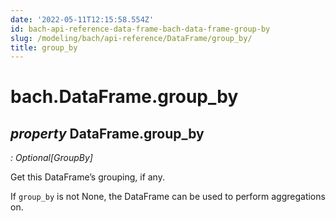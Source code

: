 ```yaml
---
date: '2022-05-11T12:15:58.554Z'
id: bach-api-reference-data-frame-bach-data-frame-group-by
slug: /modeling/bach/api-reference/DataFrame/group_by/
title: group_by
---
```


# bach.DataFrame.group_by

<div className="property">

## <span className="type-annotation"><em>property </em></span> <span className="additional-name">DataFrame.</span><span className="name">group_by</span>

<span className="type-annotation"><em>

: Optional[GroupBy]

</em></span> 


<div className="content">

Get this DataFrame’s grouping, if any.

If `group_by` is not None, the DataFrame can be used to perform aggregations on.


</div>


</div>
